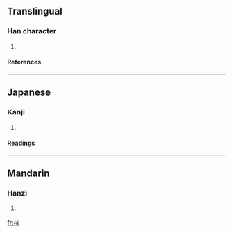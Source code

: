 ==Translingual==
===Han character===
{{Han char|rn=75|rad=木|as=06|sn=10|four=|canj=木戈竹手 (DIHQ)}}
# {{defn|Han|sort=木06}}
====References====
{{Han ref|kx=0526.150|dkj=14784|hdz=21209.020|uh=6859|ud=26713}}

----
==Japanese==
===Kanji===
{{ja-kanji|grade=|rs=木06}}
# {{defn|Japanese}} 
====Readings====
{{ja-readings|on=[[う]] (u), [[ぼう]] (bō)|kun=[[ほこ]] (hoko)}}

----
==Mandarin==
===Hanzi===
{{cmn-hanzi|pin=[[móu]] (mou2), [[yú]] (yu2)|wg=mou<sup>2</sup>, yü<sup>2</sup>}}
# {{defn|Mandarin}}

[[fr:桙]]